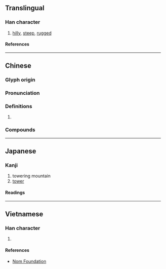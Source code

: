 {{character info}}
==Translingual==

===Han character===
{{Han char|rn=46|rad=山|as=08|sn=11|four=24747|canj=UGCE|ids=⿰山夌}}

# [[hilly]], [[steep]], [[rugged]]

====References====
{{Han ref|kx=0314.130|dkj=08184|dj=0615.040|hdz=10777.040|uh=5D1A}}

----

==Chinese==
{{zh-forms}}

===Glyph origin===
{{Han etym}}

===Pronunciation===
{{zh-pron
|m=líng,léng
|c=ling4
|mc=y
|oc=y
|cat=
}}

===Definitions===
{{zh-hanzi}}

# {{rfdef|zh}}

===Compounds===
{{zh-der|崚峭|崚嶒}}

----

==Japanese==

===Kanji===
{{ja-kanji|grade=|rs=山08}}

# towering mountain
# [[tower]]

====Readings====
{{ja-readings
|on=りょう
|kun=
}}

----

==Vietnamese==

===Han character===
{{vi-readings|rs=山08|reading=lăng}}

# {{rfdef|vi|sort=山08}}

====References====
* [http://nomfoundation.org/common/nom_details.php?codepoint=5d1a Nom Foundation]